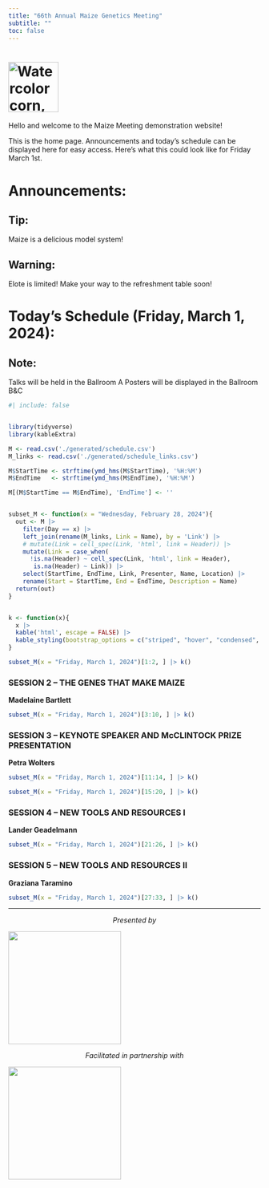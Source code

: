 ```yaml
---
title: "66th Annual Maize Genetics Meeting"
subtitle: ""
toc: false
---
```


# ![Watercolor corn, mimicking Barbara McClintock’s. Cover art by Sarah Oliver University of Missouri USA](data/assets/000_Cover_Draft1_watercolor_crop.svg){fig-align="center" width="100"}

Hello and welcome to the Maize Meeting demonstration website!

This is the home page. Announcements and today's schedule can be displayed here for easy access. Here's what this could look like for Friday March 1st.

# Announcements:


::: {.callout-tip appearance="simple" icon="false"}
## Tip:

Maize is a delicious model system!
:::


::: {.callout-warning appearance="simple" icon="false"}
## Warning:

Elote is limited! Make your way to the refreshment table soon! 
:::


# Today's Schedule (Friday, March 1, 2024):

::: {.callout-note appearance="simple" icon="false"}
## Note:

Talks will be held in the Ballroom A Posters will be displayed in the Ballroom B&C
:::

```r
#| include: false


library(tidyverse)
library(kableExtra)

M <- read.csv('./generated/schedule.csv')
M_links <- read.csv('./generated/schedule_links.csv')

M$StartTime <- strftime(ymd_hms(M$StartTime), '%H:%M')
M$EndTime   <- strftime(ymd_hms(M$EndTime), '%H:%M')

M[(M$StartTime == M$EndTime), 'EndTime'] <- ''


subset_M <- function(x = "Wednesday, February 28, 2024"){
  out <- M |>
    filter(Day == x) |>
    left_join(rename(M_links, Link = Name), by = 'Link') |> 
    # mutate(Link = cell_spec(Link, 'html', link = Header)) |>
    mutate(Link = case_when(
      !is.na(Header) ~ cell_spec(Link, 'html', link = Header),
       is.na(Header) ~ Link)) |>
    select(StartTime, EndTime, Link, Presenter, Name, Location) |>
    rename(Start = StartTime, End = EndTime, Description = Name)
  return(out)
}


k <- function(x){
  x |> 
  kable('html', escape = FALSE) |>
  kable_styling(bootstrap_options = c("striped", "hover", "condensed", "responsive"))
}
```

```r
subset_M(x = "Friday, March 1, 2024")[1:2, ] |> k()
```

### SESSION 2 – THE GENES THAT MAKE MAIZE

**Madelaine Bartlett**

```r
subset_M(x = "Friday, March 1, 2024")[3:10, ] |> k()
```


### SESSION 3 – KEYNOTE  SPEAKER AND McCLINTOCK PRIZE PRESENTATION 

**Petra Wolters**

```r
subset_M(x = "Friday, March 1, 2024")[11:14, ] |> k()
```


```r
subset_M(x = "Friday, March 1, 2024")[15:20, ] |> k()
```


### SESSION 4 – NEW TOOLS AND RESOURCES I

**Lander Geadelmann**

```r
subset_M(x = "Friday, March 1, 2024")[21:26, ] |> k()
```


### SESSION 5 – NEW TOOLS AND RESOURCES II   

**Graziana Taramino**

```r
subset_M(x = "Friday, March 1, 2024")[27:33, ] |> k()
```






------------------------------------------------------------------------

::: {style="text-align: center"}
*Presented by*
:::

![](data/assets/000_Cover_Draft1_MCG_logo.png){fig-align="center" width="225"}

::: {style="text-align: center"}
*Facilitated in partnership with*
:::

![](data/assets/000_Cover_Draft1_ConferenceDirect.png){fig-align="center" width="225"}
